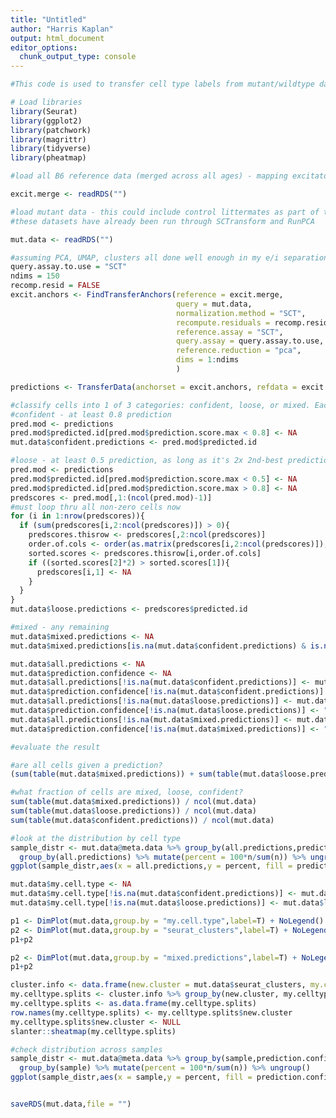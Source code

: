 ---
title: "Untitled"
author: "Harris Kaplan"
output: html_document
editor_options: 
  chunk_output_type: console
---

```{r setup}

#This code is used to transfer cell type labels from mutant/wildtype datasets onto the B6 dataset.

# Load libraries
library(Seurat)
library(ggplot2)
library(patchwork)
library(magrittr)
library(tidyverse)
library(pheatmap)

```


```{r}

#load all B6 reference data (merged across all ages) - mapping excitatory and inhibitory separately.

excit.merge <- readRDS("")

#load mutant data - this could include control littermates as part of the dataset (i.e. data from multiple samples)
#these datasets have already been run through SCTransform and RunPCA

mut.data <- readRDS("")

#assuming PCA, UMAP, clusters all done well enough in my e/i separation files. This should always be the case.
query.assay.to.use = "SCT"
ndims = 150
recomp.resid = FALSE
excit.anchors <- FindTransferAnchors(reference = excit.merge, 
                                     query = mut.data, 
                                     normalization.method = "SCT", 
                                     recompute.residuals = recomp.resid,
                                     reference.assay = "SCT",
                                     query.assay = query.assay.to.use,
                                     reference.reduction = "pca",
                                     dims = 1:ndims
                                     )

predictions <- TransferData(anchorset = excit.anchors, refdata = excit.merge$my.cell.type, dims = 1:ndims)

#classify cells into 1 of 3 categories: confident, loose, or mixed. Each cell can be in only one category
#confident - at least 0.8 prediction
pred.mod <- predictions
pred.mod$predicted.id[pred.mod$prediction.score.max < 0.8] <- NA
mut.data$confident.predictions <- pred.mod$predicted.id

#loose - at least 0.5 prediction, as long as it's 2x 2nd-best prediction
pred.mod <- predictions
pred.mod$predicted.id[pred.mod$prediction.score.max < 0.5] <- NA
pred.mod$predicted.id[pred.mod$prediction.score.max > 0.8] <- NA
predscores <- pred.mod[,1:(ncol(pred.mod)-1)]
#must loop thru all non-zero cells now
for (i in 1:nrow(predscores)){
  if (sum(predscores[i,2:ncol(predscores)]) > 0){
    predscores.thisrow <- predscores[,2:ncol(predscores)]
    order.of.cols <- order(as.matrix(predscores[i,2:ncol(predscores)]),decreasing=T)
    sorted.scores <- predscores.thisrow[i,order.of.cols]
    if ((sorted.scores[2]*2) > sorted.scores[1]){
      predscores[i,1] <- NA
    }
  }
}
mut.data$loose.predictions <- predscores$predicted.id

#mixed - any remaining
mut.data$mixed.predictions <- NA
mut.data$mixed.predictions[is.na(mut.data$confident.predictions) & is.na(mut.data$loose.predictions)] <- predictions$predicted.id[is.na(mut.data$confident.predictions) & is.na(mut.data$loose.predictions)]

mut.data$all.predictions <- NA
mut.data$prediction.confidence <- NA
mut.data$all.predictions[!is.na(mut.data$confident.predictions)] <- mut.data$confident.predictions[!is.na(mut.data$confident.predictions)]
mut.data$prediction.confidence[!is.na(mut.data$confident.predictions)] <- "confident"
mut.data$all.predictions[!is.na(mut.data$loose.predictions)] <- mut.data$loose.predictions[!is.na(mut.data$loose.predictions)]
mut.data$prediction.confidence[!is.na(mut.data$loose.predictions)] <- "loose"
mut.data$all.predictions[!is.na(mut.data$mixed.predictions)] <- mut.data$mixed.predictions[!is.na(mut.data$mixed.predictions)]
mut.data$prediction.confidence[!is.na(mut.data$mixed.predictions)] <- "mixed"

#evaluate the result

#are all cells given a prediction?
(sum(table(mut.data$mixed.predictions)) + sum(table(mut.data$loose.predictions)) + sum(table(mut.data$confident.predictions))) / ncol(mut.data)

#what fraction of cells are mixed, loose, confident?
sum(table(mut.data$mixed.predictions)) / ncol(mut.data)
sum(table(mut.data$loose.predictions)) / ncol(mut.data)
sum(table(mut.data$confident.predictions)) / ncol(mut.data)

#look at the distribution by cell type
sample_distr <- mut.data@meta.data %>% group_by(all.predictions,prediction.confidence) %>% dplyr::count() %>% 
  group_by(all.predictions) %>% mutate(percent = 100*n/sum(n)) %>% ungroup()
ggplot(sample_distr,aes(x = all.predictions,y = percent, fill = prediction.confidence)) + geom_col() + theme(axis.text.x = element_text(angle = 90))

mut.data$my.cell.type <- NA
mut.data$my.cell.type[!is.na(mut.data$confident.predictions)] <- mut.data$confident.predictions[!is.na(mut.data$confident.predictions)]
mut.data$my.cell.type[!is.na(mut.data$loose.predictions)] <- mut.data$loose.predictions[!is.na(mut.data$loose.predictions)]

p1 <- DimPlot(mut.data,group.by = "my.cell.type",label=T) + NoLegend()
p2 <- DimPlot(mut.data,group.by = "seurat_clusters",label=T) + NoLegend()
p1+p2

p2 <- DimPlot(mut.data,group.by = "mixed.predictions",label=T) + NoLegend()
p1+p2

cluster.info <- data.frame(new.cluster = mut.data$seurat_clusters, my.celltype = mut.data$my.cell.type)
my.celltype.splits <- cluster.info %>% group_by(new.cluster, my.celltype) %>% summarize(Count = n()) %>% group_by(new.cluster) %>% mutate(total_count = sum(Count)) %>% group_by(new.cluster, my.celltype) %>% mutate(prop = Count / total_count, Count = NULL, total_count = NULL) %>% ungroup() %>% spread(my.celltype,prop,fill=0) %>% mutate(n.a.scseq = `<NA>`, `<NA>` = NULL)
my.celltype.splits <- as.data.frame(my.celltype.splits)
row.names(my.celltype.splits) <- my.celltype.splits$new.cluster
my.celltype.splits$new.cluster <- NULL
slanter::sheatmap(my.celltype.splits)

#check distribution across samples
sample_distr <- mut.data@meta.data %>% group_by(sample,prediction.confidence) %>% dplyr::count() %>% 
  group_by(sample) %>% mutate(percent = 100*n/sum(n)) %>% ungroup()
ggplot(sample_distr,aes(x = sample,y = percent, fill = prediction.confidence)) + geom_col() + theme(axis.text.x = element_text(angle = 90))


saveRDS(mut.data,file = "")



```

